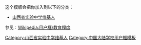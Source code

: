 {{Userbox
|id=
|id-c=#ffffff
|info=这个用户是'''[[山西省实验中学]]'''的校友、学生或教职人员。
|info-c=#E6E6FA
|info-s=10
|border-c=#748e9c
}}
<includeonly>[[Category:山西省实验中学维基人]]</includeonly>

<noinclude>
{{clear}}
这个模版会把你加入到以下的分类：
* [[:Category:山西省实验中学维基人|山西省实验中学维基人]]
参见：[[Wikipedia:用户框/教育程度]]

[[Category:中国大陆学校用户框模板]]
</noinclude>